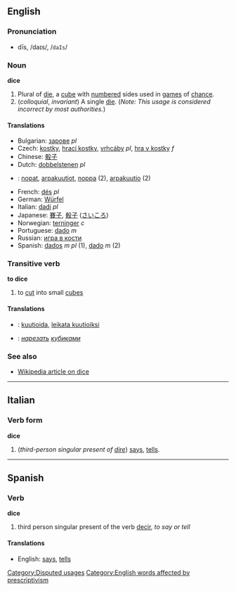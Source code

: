 ==English==

===Pronunciation===
*dīs, /daɪs/, /<tt>daIs</tt>/

===Noun===
'''dice'''

# Plural of [[die]], a [[cube]] with [[number]]ed sides used in [[games]] of [[chance]].
# (''colloquial'', ''invariant'') A single [[die]]. (''Note: This usage is considered incorrect by most authorities.'')

====Translations====
*Bulgarian: [[зарове]] ''pl''
*Czech: [[kostky]], [[hrací kostky]], [[vrhcáby]] ''pl'', [[hra v kostky]] ''f''
*Chinese: [[骰子]]
*Dutch: [[dobbelstenen]] ''pl''
*{{fi}}: [[nopat]], [[arpakuutiot]], [[noppa]] (2), [[arpakuutio]] (2)
*French: [[dés]] ''pl''
*German: [[Würfel]]
*Italian: [[dadi]] ''pl''
*Japanese: [[賽子]], [[骰子]] ([[さいころ]])
*Norwegian: [[terninger]] ''c''
*Portuguese: [[dado]] ''m''
*Russian: [[игра в кости]]
*Spanish: [[dados]] ''m pl'' (1), [[dado]] ''m'' (2)

===Transitive verb===
'''to dice'''

# to [[cut]] into small [[cube]]s

====Translations====
*{{fi}}: [[kuutioida]], [[leikata kuutioiksi]]
*{{ru}}: ''[[нарезать]] [[кубик|кубиками]]''

===See also===

*[[w:dice|Wikipedia article on dice]]

----

==Italian==
===Verb form===
'''dice'''

# (''third-person singular present of [[dire]]'') [[says]], [[tells]].

----

==Spanish==
===Verb===
'''dice'''

# third person singular present of the verb [[decir]], ''to say or tell''

====Translations====
*English: [[says]], [[tells]]

[[Category:Disputed usages]]
[[Category:English words affected by prescriptivism]]
